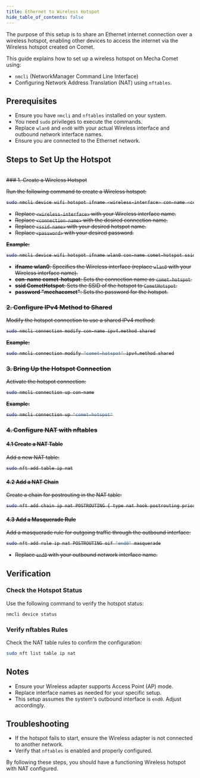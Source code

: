 ```yaml
---
title: Ethernet to Wireless Hotspot
hide_table_of_contents: false
---
```



The purpose of this setup is to share an Ethernet internet connection over a wireless hotspot, enabling other devices to access the internet via the Wireless hotspot created on Comet.

This guide explains how to set up a wireless hotspot on Mecha Comet using:

- `nmcli` (NetworkManager Command Line Interface)
- Configuring Network Address Translation (NAT) using `nftables`.

## Prerequisites

- Ensure you have `nmcli` and `nftables` installed on your system.
- You need `sudo` privileges to execute the commands.
- Replace `wlan0` and `end0` with your actual Wireless interface and outbound network interface names.
- Ensure you are connected to the Ethernet network.

## Steps to Set Up the Hotspot

<S>
<br />
### 1. Create a Wireless Hotspot

Run the following command to create a Wireless hotspot:

```bash
sudo nmcli device wifi hotspot ifname <wireless-interface> con-name <connection-name> ssid <ssid-name> password "<password>"
```

- Replace `<wireless-interface>` with your Wireless interface name.
- Replace `<connection-name>` with the desired connection name.
- Replace `<ssid-name>` with your desired hotspot name.
- Replace `<password>` with your desired password.

**Example:**

```bash
sudo nmcli device wifi hotspot ifname wlan0 con-name comet-hotspot ssid CometHotspot password "mechacomet"
```

- **ifname wlan0**: Specifies the Wireless interface (replace `wlan0` with your Wireless interface name).
- **con-name comet-hotspot**: Sets the connection name as `comet-hotspot`.
- **ssid CometHotspot**: Sets the SSID of the hotspot to `CometHotspot`.
- **password "mechacomet"**: Sets the password for the hotspot.

### 2. Configure IPv4 Method to Shared

Modify the hotspot connection to use a shared IPv4 method:

```bash
sudo nmcli connection modify con-name ipv4.method shared
```

**Example:**

```bash
sudo nmcli connection modify "comet-hotspot" ipv4.method shared
```

### 3. Bring Up the Hotspot Connection

Activate the hotspot connection:

```bash
sudo nmcli connection up con-name
```

**Example:**

```bash
sudo nmcli connection up "comet-hotspot"
```

### 4. Configure NAT with nftables

#### 4.1 Create a NAT Table

Add a new NAT table:

```bash
sudo nft add table ip nat
```

#### 4.2 Add a NAT Chain

Create a chain for postrouting in the NAT table:

```bash
sudo nft add chain ip nat POSTROUTING { type nat hook postrouting priority 100 \; }
```

#### 4.3 Add a Masquerade Rule

Add a masquerade rule for outgoing traffic through the outbound interface:

```bash
sudo nft add rule ip nat POSTROUTING oif "end0" masquerade
```

- Replace `end0` with your outbound network interface name.

</S>

## Verification

### Check the Hotspot Status

Use the following command to verify the hotspot status:

```bash
nmcli device status
```

### Verify nftables Rules

Check the NAT table rules to confirm the configuration:

```bash
sudo nft list table ip nat
```

## Notes

- Ensure your Wireless adapter supports Access Point (AP) mode.
- Replace interface names as needed for your specific setup.
- This setup assumes the system's outbound interface is `end0`. Adjust accordingly.

## Troubleshooting

- If the hotspot fails to start, ensure the Wireless adapter is not connected to another network.
- Verify that `nftables` is enabled and properly configured.

By following these steps, you should have a functioning Wireless hotspot with NAT configured.

